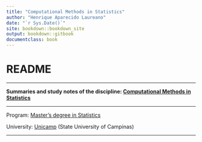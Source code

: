 ```yaml
--- 
title: "Computational Methods in Statistics"
author: "Henrique Aparecido Laureano"
date: "`r Sys.Date()`"
site: bookdown::bookdown_site
output: bookdown::gitbook
documentclass: book
---
```


# README {-}

***

**Summaries and study notes of the discipline:
  [Computational Methods in Statistics](http://estatcomp.github.io/)**

***

Program:
[Master's degree in Statistics](
https://www.ime.unicamp.br/pos-graduacao/estatistica)

University:
[Unicamp](http://www.unicamp.br/unicamp/) (State University of Campinas)

***
